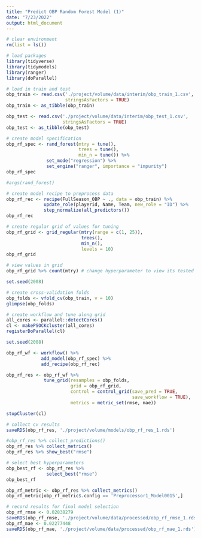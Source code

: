 ```yaml
---
title: "Predict OBP Random Forest Model (1)"
date: "7/23/2022"
output: html_document
---
```


```r
# clear environment
rm(list = ls())

# load packages
library(tidyverse)
library(tidymodels)
library(ranger)
library(doParallel)
```

```r
# load in train and test
obp_train <- read.csv('./project/volume/data/interim/obp_train_1.csv', 
                      stringsAsFactors = TRUE)
obp_train <- as_tibble(obp_train)

obp_test <- read.csv('./project/volume/data/interim/obp_test_1.csv', 
                     stringsAsFactors = TRUE)
obp_test <- as_tibble(obp_test)
```

```r
# create model specification
obp_rf_spec <- rand_forest(mtry = tune(),
                           trees = tune(),
                           min_n = tune()) %>%
               set_mode("regression") %>%
               set_engine("ranger", importance = "impurity")
obp_rf_spec

#args(rand_forest)
```

```r
# create model recipe to preprocess data
obp_rf_rec <- recipe(FullSeason_OBP ~ ., data = obp_train) %>%
              update_role(playerid, Name, Team, new_role = "ID") %>%
              step_normalize(all_predictors())
obp_rf_rec
```

```r
# create regular grid of values for tuning
obp_rf_grid <- grid_regular(mtry(range = c(1, 25)),
                            trees(),
                            min_n(),
                            levels = 10)
obp_rf_grid
```

```r
# view values in grid
obp_rf_grid %>% count(mtry) # change hyperparameter to view its tested values
```

```r
set.seed(2008)

# create cross-validation folds
obp_folds <- vfold_cv(obp_train, v = 10)
glimpse(obp_folds)
```

```r
# create workflow and tune along grid
all_cores <- parallel::detectCores()
cl <- makePSOCKcluster(all_cores)
registerDoParallel(cl)

set.seed(2008)

obp_rf_wf <- workflow() %>%
             add_model(obp_rf_spec) %>%
             add_recipe(obp_rf_rec)

obp_rf_res <- obp_rf_wf %>%
              tune_grid(resamples = obp_folds,
                        grid = obp_rf_grid,
                        control = control_grid(save_pred = TRUE,
                                               save_workflow = TRUE),
                        metrics = metric_set(rmse, mae))

stopCluster(cl)
```

```r
# collect cv results
saveRDS(obp_rf_res, './project/volume/models/obp_rf_res_1.rds')

#obp_rf_res %>% collect_predictions()
obp_rf_res %>% collect_metrics()
obp_rf_res %>% show_best("rmse")
```

```r
# select best hyperparameters
obp_best_rf <- obp_rf_res %>%
               select_best("rmse")
obp_best_rf
```

```r
obp_rf_metric <- obp_rf_res %>% collect_metrics()
obp_rf_metric[obp_rf_metric$.config == 'Preprocessor1_Model0015',]
```

```r
# record results for final model selection
obp_rf_rmse <- 0.02838279
saveRDS(obp_rf_rmse, './project/volume/data/processed/obp_rf_rmse_1.rds')
obp_rf_mae <- 0.02277448
saveRDS(obp_rf_mae, './project/volume/data/processed/obp_rf_mae_1.rds')
```


